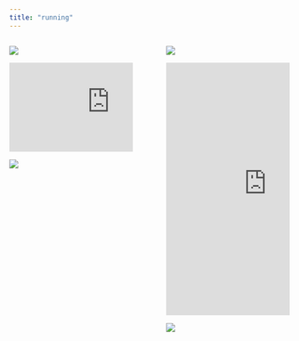 ```yaml
---
title: "running"
---
```


:::: {.columns}

::: {.column width="48%"}

![](images/running1.jpg)

```{=html}
<iframe height='160' width='360' frameborder='0' allowtransparency='true' scrolling='no' src='https://www.strava.com/athletes/74218964/activity-summary/609a3a04017397fbd3668c53616cd4d604108836'></iframe>
```

![](images/running2.jpg)

:::

::: {.column width="4%"}

:::

::: {.column width="48%"}

![](images/running3.jpg)

```{=html}
<iframe height='454' width='360' frameborder='0' allowtransparency='true' scrolling='no' src='https://www.strava.com/athletes/74218964/latest-rides/609a3a04017397fbd3668c53616cd4d604108836'></iframe>
```

![](images/running4.jpg)

:::

::::
